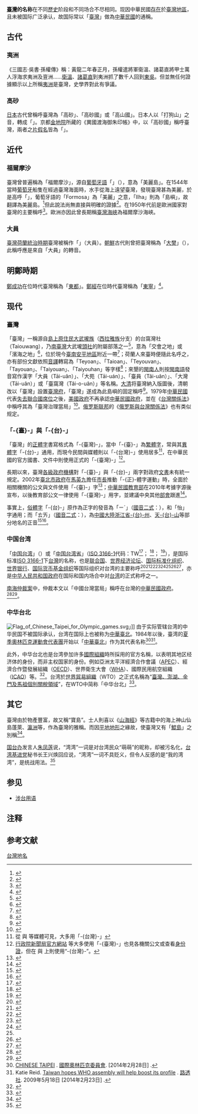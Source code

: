 {{not|中華民國的稱號}}
{{Infobox Chinese
| pic=Taiwan.svg
| picsize=150px
| collapse=yes
| t=[[wikt:臺灣|臺灣]] 或 [[wikt:台灣|台灣]]
| s = 台湾
| lj=
| j=
| p=Táiwān
| w=T'ai²-wan¹
| bpmf=ㄊㄞˊ ㄨㄢ
| poj=Tâi-oân
|tl=Tâi-uân
| h=Thòi-vàn
| buc=
| hhbuc=Dái-uáng
| gr=Tairuan
| lmz=
| sha=
| hsn=
| hsn2=
| lang1=排灣語
| lang1_content=Taiwan
| lang2=阿美語
| lang2_content=Taywan
| lang3=布農語
| lang3_content=Taivang
| lang4=達悟語
| lang4_content=Ilaod
| lang5=鄒語
| lang5_content=Taivang
| lang6=泰雅語
| lang6_content=Taywan
| lang7=西拉雅語
| lang7_content=Taywan
|kanji= 台湾
|kyujitai=臺灣
|hiragana=たいわん
|romaji=Taiwan
}}
'''[[臺灣|臺灣]]的名称'''在不同[[臺灣歷史|歷史]]阶段和不同场合不尽相同。现因中華民國[[De_facto|存在]]於[[臺灣地區|臺灣地區]]，且未被国际广泛承认，故国际常以「[[臺灣|臺灣]]」做為[[中華民國|中華民國]]的通稱。
==古代==
===夷洲===
《三國志·吳書·孫權傳》稱：黃龍二年春正月，孫權遣將軍衛溫、諸葛直將甲士萬人浮海求夷洲及亶洲……[[衛溫|衛溫]]、[[諸葛直|諸葛直]]到夷洲抓了數千人回到[[孫吳|東吳]]。但並無任何證據顯示以上所稱[[夷洲|夷洲]]是臺灣，史學界對此有爭議。
===高砂===
[[日本|日本]]古代曾稱呼臺灣為「高砂」、「高砂國」或「高山國」。日本人以「打狗山」之音，轉成「{{jpn|j=高砂|link=no|rm=Takasago}}」。京都[[金地院|金地院]]所藏的《異國渡海御朱印帳》中，以「高砂國」稱呼臺灣，兩者之[[片假名|片假名]]皆為「{{jpn|link=no|hg=タカサゴ|rm=Takasago}}」。
==近代==
===福爾摩沙===
臺灣曾普遍稱為「福爾摩沙」，源自[[葡萄牙語|葡萄牙語]]「{{lang|pt|Ilha Formosa}}」（{{IPA-pt|ˌiʎɐ fuɾˈmɔzɐ}}），意為「美麗島」。在1544年當時[[葡萄牙|葡萄牙]]船隻在經過臺灣海面時，水手從海上遠望臺灣，發現臺灣甚為美麗，於是高呼「{{lang|pt|Ilha Formosa}}」，葡萄牙語的「Formosa」為「美麗」之意，「Ilha」則為「島嶼」，故翻譯為美麗島。<ref>{{cite web|url=https://www.nownews.com/|title=NOWnews 今日新聞|publisher=|access-date=2017-07-03|archive-url=https://web.archive.org/web/20170703153950/http://nownews.com/|archive-date=2017-07-03|dead-url=no}}</ref>但此說法尚無直接與明確的證據<ref>{{Cite web |url=http://ithda.sinica.edu.tw/node/3214 |title=「福爾摩沙」由來 |author=翁佳音 |date=2006 |publisher=中央研究院台灣史研究所 |language=中文 |accessdate=2013-12-13 |deadurl=yes |archiveurl=https://web.archive.org/web/20130811101007/http://ithda.sinica.edu.tw/node/3214 |archivedate=2013-08-11 }}</ref>。在1950年代前是歐洲國家對臺灣的主要稱呼<ref>{{cite web |archiveurl=https://web.archive.org/web/20030814172106/http://www.wufi.org.tw/news2k/r042402.htm |url=http://www.wufi.org.tw/news2k/r042402.htm |title=臺灣正名之一個提案 |date=2002年4月24日 |archivedate=2003年8月14日 |accessdate=2014年9月26日 |language=zh |deadurl=yes }}</ref>。歐洲亦因此曾長期稱[[臺灣海峽|臺灣海峽]]為福爾摩沙海峽。
===大員===
{{main|大樊}}
[[臺灣荷蘭統治時期|臺灣荷蘭統治時期]]臺灣被稱作「{{lang|nl|Tayouan}}」（大員）。[[朝鮮_(地區)|朝鮮]]古代則曾把臺灣稱為「[[大樊|大樊]]」（{{kor|link=韓|諺=대번|rm=Daebeon}}），此稱呼應是來自「大員」的轉音。
==明鄭時期==
[[鄭成功|鄭成功]]在位時代臺灣稱為「[[東都|東都]]」。[[鄭經|鄭經]]在位時代臺灣稱為「[[東寧_(臺灣古名)|東寧]]」<ref>{{cite book|author=阮旻錫|title=海上見聞錄|quote=「（順治十七年）十二月，守臺灣城夷長揆一等乞以城歸賜姓，而搬其輜重貨物下船，率餘夷五百餘人駕甲板船遠去。賜姓遂有臺灣，改名東寧。時以各社土田，分給與水陸諸提鎮，而令各搬其家眷至東寧居住。」}}</ref>。
==现代==
===臺灣===
「臺灣」一稱源自[[臺灣原住民族|島上原住民]][[大武壠族|大武壠族]]（[[西拉雅族|西拉雅族]]分支）的台窩灣社（Taiouwang），乃[[南臺灣|南臺灣]]大武壠[[頭社|頭社]]的附屬部落之一<ref>{{Cite book|title=種回小林村的記憶|author=徐銘駿|publisher=高雄市杉林區日光小林社區發展協會|year=2018年3月|isbn=978-986-95852-1-7|location=高雄|pages=12}}</ref>，意為「交會之地」或「濱海之地」<ref>{{cite web|language=zh-tw|url=https://wwwacc.ntl.edu.tw/public/Attachment/85161437791.pdf|title=「臺灣」地名由來及全島指稱過程|author=溫振華|publisher=國立臺灣圖書館|accessdate=2022-06-16|archive-url=https://web.archive.org/web/20220615163548/https://wwwacc.ntl.edu.tw/public/Attachment/85161437791.pdf|archive-date=2022-06-16|dead-url=no}}</ref>，位於現今[[臺南市|臺南]][[安平區|安平地區]]附近一帶<ref name="Oosterhoff">{{cite book|title=Colonial Cities: Essays on Urbanism in a Colonial Context|editor1-first=Robert|editor1-last=Ross|editor2-first=Gerard J.|editor2-last=Telkamp|chapter=Zeelandia, a Dutch colonial city on Formosa (1624–1662)|first=J.L.|last=Oosterhoff|pages=51–62|publisher=Springer|year=1985|isbn=978-90-247-2635-6}}</ref>；荷蘭人來臺時便隨此名呼之，亦有部份文獻依照[[音譯|音譯]]轉寫為「Teyoan」、「Taioan」、「Teyouvan」、「Tayouan」、「Taiyouan」、「Taiyouhan」等字樣<ref>{{cite book |author1=George L. van Driem |title=The Tale of Tea: A Comprehensive History of Tea from Prehistoric Times to the Present Day |date=2019 |url=https://books.google.com.tw/books?id=Z6WODwAAQBAJ&pg=PA103&lpg=PA103&source=bl&ots=bag_cSydkL&sig=ACfU3U2IGot90E7x6AgghRfEzhYlNATZCA&hl=zh-TW&sa=X&ved=2ahUKEwiu_Kfm68nnAhUxyosBHflPAeEQ6AEwCnoECAoQAQ#v=onepage&q&f=false |access-date=2020-02-11 |archive-url=https://web.archive.org/web/20200213001218/https://books.google.com.tw/books?id=Z6WODwAAQBAJ&pg=PA103&lpg=PA103&source=bl&ots=bag_cSydkL&sig=ACfU3U2IGot90E7x6AgghRfEzhYlNATZCA&hl=zh-TW&sa=X&ved=2ahUKEwiu_Kfm68nnAhUxyosBHflPAeEQ6AEwCnoECAoQAQ#v=onepage&q&f=false |archive-date=2020-02-13 |dead-url=no }}</ref>；來墾的[[閩南人|閩南人]]則按[[台灣閩南語|閩南語]]發音寫作漢字「大員（Tāi-uân）」、「大苑（Tāi-uán）」、「臺員（Tâi-uân）」、「大灣（Tāi-uân）」或「臺窩灣（Tâi-o-uân）」等名稱。[[大清|大清]]将臺灣納入版圖後，清朝改以「臺灣」設置[[臺灣府|臺灣府]]，「臺灣」遂成為此島嶼的固定稱呼<ref>{{cite web|language=zh-tw|url=http://www.taiwanus.net/history/1/56.htm|title=「臺灣」名稱的由來|publisher=臺灣海外網|accessdate=2011-03-24|archive-url=https://web.archive.org/web/20110427141306/http://www.taiwanus.net/history/1/56.htm|archive-date=2011-04-27|dead-url=no}}</ref>。1979年[[中華民國|中華民國]]代表[[聯合國大會第2758號決議|失去聯合國席位]]之後，[[美國政府|美國政府]]不再承認[[中華民國政府|中華民國政府]]，並在《[[台灣關係法|台灣關係法]]》中稱呼其為「臺灣治理當局」<ref>{{cite report | author = 陳鴻瑜 | title = 台灣法律地位之演變（1973-2005） | url = http://tkuir.lib.tku.edu.tw:8080/dspace/bitstream/987654321/7928/1/962414H032006.pdf | publisher = 淡江大學東南亞研究所 | location = [[臺北縣|臺北縣]] | date = 2008年7月20日 | page = 9 | quote = 對於台灣的定義是規定在第十五條第二款：「台灣一詞：包括台灣島及澎湖群島，這些島上的居民，依據此等島所實施的法律而成立的公司或其他法人，以及1979年1月1日前美國所承認為中華民國的台灣統治當局與任何繼位統治當局（包括其政治與執政機構。）」從而可知，台灣關係法所規範的台灣只包括台灣和澎湖群島，並不包括金門、馬祖等外島。 | access-date = 2021年5月15日 | archive-date = 2017年10月17日 | archive-url = https://web.archive.org/web/20171017110853/http://tkuir.lib.tku.edu.tw:8080/dspace/bitstream/987654321/7928/1/962414H032006.pdf | dead-url = no }}</ref>。[[俄罗斯联邦|俄罗斯联邦]]的《[[俄罗斯與台灣關係法|俄罗斯與台灣關係法]]》也有类似规定。

===「-{臺}-」與「-{台}-」===
「臺灣」的[[正體字|正體字]]書寫格式為「-{臺灣}-」，當中「-{臺}-」為[[繁體字|繁體字]]，常與其[[異體字|異體字]]「-{台}-」通用，而現今民間與媒體則以「-{台灣}-」使用居多<ref>從 {{cite web|url=http://news.chinatimes.com/|title=中時電子報|archiveurl=https://web.archive.org/web/20070127200703/http://news.chinatimes.com/%23|archivedate=2007-01-27|accessdate=2007-09-09|dead-url=yes}}與{{cite web|url=http://www.libertytimes.com.tw/|title=自由時報電子報|access-date=2007-09-09|archive-url=https://web.archive.org/web/20070910025911/http://www.libertytimes.com.tw/|archive-date=2007-09-10|dead-url=no}} 等媒體可見，大多用「-{台灣}-」</ref>，在中華民國的官方國書、文件中則使用正式的「-{臺灣}-」<ref>[http://info.gio.gov.tw/mp.asp?mp=1 行政院新聞局官方網站] {{Wayback|url=http://info.gio.gov.tw/mp.asp?mp=1 |date=20100903122343 }} 等大多使用「-{臺灣}-」也見各機關公文或查看[[中華民國國民身份證|身份證]]，但在{{cite web|url=http://www.boca.gov.tw/mp?mp=1|title=外交部官方網站|access-date=2007-09-09|archive-url=https://web.archive.org/web/20070908003718/http://www.boca.gov.tw/mp?mp=1|archive-date=2007-09-08|dead-url=yes}} 與 {{cite web|url=http://www.president.gov.tw/|title=中華民國總統府|access-date=2007-09-09|archive-url=https://web.archive.org/web/20040207120002/http://www.president.gov.tw/|archive-date=2004-02-07|dead-url=yes}} 上則使用“-{台灣}-”。</ref>。

長期以來，臺灣[[臺灣政府|各級政府機構]]對「-{臺}-」與「-{台}-」兩字對政府[[文書|文書]]未有統一規定。2002年[[臺北市政府|臺北市政府]]在[[馬英九|馬英九]]擔任[[臺北市市長|市長]]推動「-{正}-體字運動」時，全面於相關機關的公文與文件使用「-{臺}-」字<ref>{{cite web|url=http://www.libertytimes.com.tw/2002/new/oct/2/today-c8.htm|archiveurl=https://web.archive.org/web/20141206131651/http://old.ltn.com.tw/2002/new/oct/2/today-c8.htm|archivedate=2014-12-06|title=「臺」北市推行正體字運動|publisher=自由電子新聞網|date=1997-02-26|accessdate=2017-05-26|author=楊久瑩|dead-url=no}}</ref>；[[中華民國教育部|中華民國教育部]]在2010年考據字源後宣布，以後教育部公文一律使用「-{臺灣}-」用字，並建議中央其他[[部會|部會]]跟進<ref name="cna20101212">{{cite news|url=http://news.ltn.com.tw/news/focus/paper/451629|title='''-{臺}-'''灣非'''-{台}-'''灣？ 教部要用正字|publisher=[[中央社|中央社]]|date=2010-12-13|language=zh}}</ref>。

事實上，[[俗字|俗體字]]「-{台}-」原作為正字的發音為「ㄧˊ」（[[國語注音符號第二式|國音二式]]：{{lang|la|yí}}），和「怡」字通用；而「ㄊㄞ」（[[國語注音符號第二式|國音二式]]：{{lang|la|tāi}}），為[[中國大陸|中國大陸]][[浙江省|浙江省]][[台州|-{台}-州]]、[[天台山_(浙江)|天-{台}-山]]等部分地名的正音{{注|現行[[中華民國教育部|中華民國教育部]]《[[國語一字多音審訂表|國語一字多音審訂表]]》已捨此音用「-{臺}-」音，該部線上各字典指「胎」音為舊讀，但其他字典及-{台}-州當地依然使用「胎」音。}}<ref>{{cite web|url=http://dict.variants.moe.edu.tw/yitia/fra/fra00496.htm|title=教育部異體字字典——「-{台}-」|date=|publisher=[[中華民國教育部|中華民國教育部]]|accessdate=2017-05-26|archiveurl=https://web.archive.org/web/20170713114312/http://dict.variants.moe.edu.tw/yitia/fra/fra00496.htm|archivedate=2017-07-13|dead-url=yes}}</ref><ref>{{cite web|url=http://www.th.gov.tw/epaper/site/page/161/2346|author=林文龍|title=郭則澐「生於-{台}-」的誤解|publisher=[[國史館臺灣文獻館|國史館臺灣文獻館]]|series=國史館臺灣文獻館電子報第161期|date=2017-08-29}}</ref>。

===中国台湾===
{{main|中国台湾}}
「[[中国台湾|中国台湾]]」（{{lang-en|Taiwan, China}}）或「[[中国台湾省|中国台湾省]]」（[[ISO_3166-1|ISO 3166-1]]代码：TW{{NoteTag| [[台湾|台湾]]在国际标准ISO 3166-1和[[ISO_3166-2:TW|ISO 3166-2:TW]]中使用“中国台湾省”之名称。并另被編入[[ISO_3166-2:CN|ISO 3166-2:CN]]中，代碼為{{mono|CN-TW}}。}}<ref name="USA2012">{{cite book|author=International Business Publications, USA|title=Taiwan Country Study Guide Strategic Information and Developments|url=http://books.google.com/books?id=XghBi4moFK4C&pg=PA48|date=3 March 2012|publisher=Int'l Business Publications|language=en|isbn=978-1-4387-7570-8|page=48|quote=The issue of TOC's name came under scrutiny during the 2006 World Baseball Classic. The organizers of the 16-team tournament intended to call Taiwan as such, but reverted to "Chinese Taipei" under pressure from PRC. The ROC protested the decision, claiming that the WBC is not an IOC event, but did not prevail. The ISO 3166 directory of names of countries and territories registers Taiwan (TW) sepeartely from and in addition to the People's Republic of China, but lists Taiwan as "Taiwan, Province of China" based on the name used by the UN under PRC pressure. In ISO 3166-2:CN, Taiwan is also coded CN-71 under China, thus making Taiwan part of China in ISO 3166-1 and ISO 3166-2 categories.}}</ref>；{{lang-en|Taiwan, Province of China}}<!-- 非Taiwan, Republic of China --><ref name="EN">{{cite web|url=https://www.iso.org/obp/ui/#iso:code:3166:TW|title=ISO 3166 — Codes for the representation of names of countries and their subdivisions|work=[[ISO|ISO]]|language=en|access-date=2018-06-29|archive-url=https://web.archive.org/web/20160617031837/https://www.iso.org/obp/ui/#iso:code:3166:TW|archive-date=2016-06-17|dead-url=no}}</ref>；{{lang-fr|Taïwan, Province de Chine}}<!-- 非Taïwan, République de Chine --><ref>{{cite web|url=https://www.iso.org/obp/ui/fr/#iso:code:3166:TW|title=ISO 3166 — Codes pour la représentation des noms de pays et de leurs subdivisions|work=[[ISO|ISO]]|language=fr|access-date=2018-05-09|archive-url=https://web.archive.org/web/20140805092610/https://www.iso.org/obp/ui/fr/#iso:code:3166:TW|archive-date=2014-08-05|dead-url=no}}</ref>），是国际标准[[ISO_3166-1|ISO 3166-1]]下[[台灣|台灣]]的名称，也是[[联合国|联合国]]、[[世界经济论坛|世界经济论坛]]、[[国际标准化组织|国际标准化组织]]、[[世界银行|世界银行]]、[[国际货币基金组织|国际货币基金组织]]等国际组织对台湾的主要称呼<ref>{{cite web|url=http://www.un.org/chinese/News/story.asp?NewsID=25624|title=潘基文对中国台湾省地震表示关切|date=2016-02-09|publisher=聯合國|access-date=2016-02-10|archive-url=https://web.archive.org/web/20160220103307/http://www.un.org/chinese/News/story.asp?NewsID=25624|archive-date=2016-02-20|dead-url=no}}</ref><ref name=联合国乙>{{cite web|url=http://www.un.org/chinese/News/story.asp?NewsID=6868|title=中国台湾林义杰为联合国跑越撒哈拉|date=2006-11-28|publisher=聯合國開發計劃署|access-date=2016-08-16|archive-url=https://web.archive.org/web/20160911064401/http://www.un.org/chinese/News/story.asp?NewsID=6868|archive-date=2016-09-11|dead-url=no}}</ref><ref name=联合国丙>{{cite web|url=http://www.un.org/en/development/desa/policy/wesp/wesp_current/2016wesp_pr_ea_ch.pdf|title=联合国报告:东亚与南亚的经济增长将小幅提高|quote=去年中国台湾省以及中国香港特别行政区受困於出口不振。在2016-2017年，预计出口回升以及稳定的个人消费会导致这两个经济体的增长温和复苏。缅甸和越南是东亚经济在2015年的亮点，而其中的支撑因素，包括新投资以及稳健的个人消费，都预期会持续存在。|publisher=聯合國新聞部|access-date=2016-08-16|archive-url=https://web.archive.org/web/20160519222910/http://www.un.org/en/development/desa/policy/wesp/wesp_current/2016wesp_pr_ea_ch.pdf|archive-date=2016-05-19|dead-url=no}}</ref><ref name=联合国丁>{{cite news|url=http://news.ltn.com.tw/news/politics/paper/1037918|title=聲明誤用中華台北 WEF改回中國台灣|date=2016-10-03|newspaper=自由時報|language=zh|author=呂伊萱|location=臺北市|access-date=2016-10-03|archive-url=https://web.archive.org/web/20161003172351/http://news.ltn.com.tw/news/politics/paper/1037918|archive-date=2016-10-03|dead-url=no}}</ref><ref>{{cite news|url=http://www.cna.com.tw/news/firstnews/201610020249-1.aspx|title=聲明誤用中華台北 WEF改回中國台灣|date=2016-10-02|author=江今葉|location=布魯塞爾|language=zh|agency=中央通訊社|access-date=2016-12-22|archive-url=https://web.archive.org/web/20170104223216/http://www.cna.com.tw/news/firstnews/201610020249-1.aspx|archive-date=2017-01-04|dead-url=no}}</ref><ref name="USA2012"/><ref name="IMF甲">{{cite web|author1=IMF|title=亚洲经济增长的回升为改革提供了机遇|url=http://www.imf.org/zh/News/Articles/2017/10/12/NA101317-For-Asia-Growth-Pickup-Provides-Opportunity-for-Reforms|website=国际货币基金组织|accessdate=2018-07-10|location=|language=zh-hans|archive-url=https://web.archive.org/web/20180630183210/http://www.imf.org/zh/News/Articles/2017/10/12/NA101317-For-Asia-Growth-Pickup-Provides-Opportunity-for-Reforms|archive-date=2018-06-30|dead-url=no}}</ref><ref name="世行甲">{{cite web|author1=世界银行|title=中国台湾 营商环境|url=http://chinese.doingbusiness.org/data/exploreeconomies/taiwan-china|website=国际银行|accessdate=2018-07-10|location=|language=zh-hans|archive-url=https://web.archive.org/web/20180710071345/http://chinese.doingbusiness.org/data/exploreeconomies/taiwan-china|archive-date=2018-07-10|dead-url=no}}</ref>，亦是[[中华人民共和国政府|中华人民共和国政府]]在国际和国内场合中对[[台湾|台湾]]的正式称呼之一。

[[南海仲裁案|南海仲裁案]]中，仲裁本文以「中國台灣當局」稱呼在台灣的[[中華民國政府|中華民國政府]]。<ref>{{cite web|author =|url =http://news.ltn.com.tw/news/politics/breakingnews/1760993|title =南海仲裁不認台灣是國家 「中國台灣當局」出現12次|publisher =[[自由時報|自由時報]]|date =2016-07-13|accessdate =2016-07-13|deadurl =no|archiveurl =https://web.archive.org/web/20160713034035/http://news.ltn.com.tw/news/politics/breakingnews/1760993|archivedate =2016-07-13}}</ref><ref>{{Cite news|url=http://cn.nytimes.com/china/20160714/south-china-sea-taiwan/zh-hant/|title=台灣拒絕承認南海裁決，派軍艦巡航爭議海域|date=2016-07-14|newspaper=紐約時報中文網 國際縱覽|accessdate=2017-03-08|language=zh|deadurl=no|archiveurl=https://web.archive.org/web/20170308150709/http://cn.nytimes.com/china/20160714/south-china-sea-taiwan/zh-hant/|archivedate=2017-03-08}}</ref>。

===中华台北===
[[File:Flag_of_Chinese_Taipei_for_Olympic_games.svg|thumb]]」]]
{{main|中华台北}}
由于实际管辖台湾的中华民国不被国际承认，台湾在国际上也被称为[[中華臺北|中華臺北]]。1984年以後，臺湾的[[1984年夏季奧林匹克運動會中華台北代表團|夏季奧林匹克運動會代表團]]开始以「[[中華臺北|中華臺北]]」作为其代表名称<ref>[http://www.olympic.org/chinese-taipei CHINESE TAIPEI] {{Wayback|url=http://www.olympic.org/chinese-taipei |date=20190411095052 }}. [[國際奧林匹克委員會|國際奧林匹克委員會]]. [2014年2月28日] {{en}}.</ref><ref name = "Katie Reid">Katie Reid. [http://www.reuters.com/article/2009/05/18/idUSLI62888 Taiwan hopes WHO assembly will help boost its profile] {{Wayback|url=http://www.reuters.com/article/2009/05/18/idUSLI62888 |date=20190107001758 }}. [[路透社|路透社]]. 2009年5月18日 [2014年2月23日] {{en}}.</ref>。

此外，中华台北也是台湾參加许多[[國際組織|國際組織]]時所採用的官方名稱，以表明其地区经济体的身份，而非主权国家的身份。例如亞洲太平洋經濟合作會議（[[APEC|APEC]]）、經濟合作暨發展組織（[[OECD|OECD]]）、世界衛生大會（[[WHA|WHA]]）、國際民用航空組織（[[ICAO|ICAO]]）等。<ref name=taiwan>{{cite web|url=http://appweb.cna.com.tw/webm/menu/akey/201606075021.aspx|publisher=中央通訊社|title=林全：中華台北就是中華民國|date=2016-06-07|language=zh|location=臺北市|accessdate=2016-09-06|archive-date=2016-08-19|archive-url=https://web.archive.org/web/20160819171954/http://appweb.cna.com.tw/webm/menu/akey/201606075021.aspx|dead-url=no}}</ref>。台湾於[[世界貿易組織|世界貿易組織]]（WTO）之正式名稱為“[[臺澎金馬個別關稅領域|臺灣、澎湖、金門及馬祖個別關稅領域]]”，在WTO中简称「中华台北」<ref>{{cite web|author1=卓慧苑|title=论台澎金马个别关税领域WTO代表团地位|url=http://csil.org.tw/csil2011/bbs/Forum200301.pdf|accessdate=2016-09-06|archive-date=2016-08-29|archive-url=https://web.archive.org/web/20160829174506/http://csil.org.tw/csil2011/bbs/Forum200301.pdf|dead-url=no}}</ref>。

==其它==
臺灣由於物產豐富，故又稱“寶島”。士人則喜以《[[山海經|山海經]]》等古籍中的海上神山仙島蓬萊、[[瀛洲|瀛洲]]等，作為臺灣的雅稱。而因[[平原|平地]][[地形|地形]]之緣故，使臺灣又有「[[鯤島|鯤島]]」之別稱<ref>{{cite web |url=http://www.dang.idv.tw/history1.htm |title=鯤島名稱由來 |publisher=Dang.idv.tw |date= |accessdate=2017-05-26 |archive-url=https://web.archive.org/web/20170423081121/http://www.dang.idv.tw/history1.htm |archive-date=2017-04-23 |dead-url=no }}</ref>。

[[国台办|国台办]]发言人[[朱凤莲|朱凤莲]]说，“湾湾”一词是对台湾民众“萌萌”的昵称，却被污名化，[[台湾基进党|台湾基进党]]秘书长王兴焕回应说，“湾湾”一词不具贬义，但令人反感的是“我的湾湾”，是统战用法。<ref>{{cite news |title=国台办称“湾湾”是昵称 台湾基进：“我的湾湾”是统战 |url=https://www.zaobao.com.sg/realtime/china/story20220126-1236955 |accessdate=2022-02-10 |work=联合早报 |date=2022-01-26 |archive-date=2022-03-20 |archive-url=https://web.archive.org/web/20220320223835/https://www.zaobao.com.sg/realtime/china/story20220126-1236955 |dead-url=no }}</ref>

==参见==
*[[涉台用语|涉台用语]]
==注释==
<references group="註" />
==参考文献==
{{reflist|2}}
[[Category:台灣地名|]]